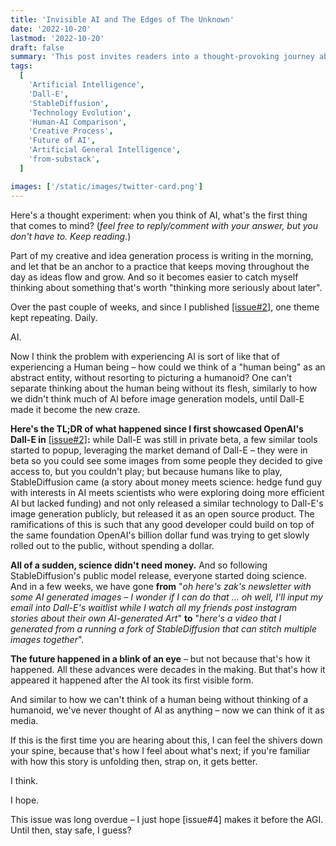 ```yaml
---
title: 'Invisible AI and The Edges of The Unknown'
date: '2022-10-20'
lastmod: '2022-10-20'
draft: false
summary: 'This post invites readers into a thought-provoking journey about the perception and evolution of AI, contrasting its intangible nature with human form and exploring its impact as a media entity. It reflects on the rapid advancements in AI, using examples like Dall-E and StableDiffusion, and ponders the future of artificial general intelligence (AGI).'
tags:
  [
    'Artificial Intelligence',
    'Dall-E',
    'StableDiffusion',
    'Technology Evolution',
    'Human-AI Comparison',
    'Creative Process',
    'Future of AI',
    'Artificial General Intelligence',
    'from-substack',
  ]

images: ['/static/images/twitter-card.png']
---
```


Here's a thought experiment: when you think of AI, what's the first thing that comes to mind? (_feel free to reply/comment with your answer, but you don't have to. Keep reading_.)

Part of my creative and idea generation process is writing in the morning, and let that be an anchor to a practice that keeps moving throughout the day as ideas flow and grow. And so it becomes easier to catch myself thinking about something that's worth "thinking more seriously about later".

Over the past couple of weeks, and since I published [\[issue#2\]](https://zakelfassi.com/migrated-substack/changing-culture), one theme kept repeating. Daily.

AI.

Now I think the problem with experiencing AI is sort of like that of experiencing a Human being – how could we think of a "human being" as an abstract entity, without resorting to picturing a humanoid? One can't separate thinking about the human being without its flesh, similarly to how we didn't think much of AI before image generation models, until Dall-E made it become the new craze.

**Here's the TL;DR of what happened since I first showcased OpenAI's Dall-E in** [\[issue#2\]](https://zakelfassi.com/migrated-substack/changing-culture)**:** while Dall-E was still in private beta, a few similar tools started to popup, leveraging the market demand of Dall-E – they were in beta so you could see some images from some people they decided to give access to, but you couldn't play; but because humans like to play, StableDiffusion came (a story about money meets science: hedge fund guy with interests in AI meets scientists who were exploring doing more efficient AI but lacked funding) and not only released a similar technology to Dall-E's image generation publicly, but released it as an open source product. The ramifications of this is such that any good developer could build on top of the same foundation OpenAI's billion dollar fund was trying to get slowly rolled out to the public, without spending a dollar.

**All of a sudden, science didn't need money.** And so following StableDiffusion's public model release, everyone started doing science. And in a few weeks, we have gone **from** "_oh here's zak's newsletter with some AI generated images – I wonder if I can do that ... oh well, I'll input my email into Dall-E's waitlist while I watch all my friends post instagram stories about their own AI-generated Art_" **to** "_here's a video that I generated from a running a fork of StableDiffusion that can stitch multiple images together_".

**The future happened in a blink of an eye** – but not because that's how it happened. All these advances were decades in the making. But that's how it appeared it happened after the AI took its first visible form.

And similar to how we can't think of a human being without thinking of a humanoid, we've never thought of AI as anything – now we can think of it as media.

If this is the first time you are hearing about this, I can feel the shivers down your spine, because that's how I feel about what's next; if you're familiar with how this story is unfolding then, strap on, it gets better.

I think.

I hope.

This issue was long overdue – I just hope \[issue#4\] makes it before the AGI. Until then, stay safe, I guess?

